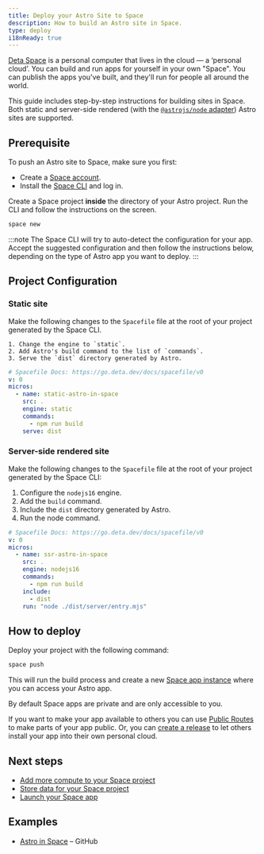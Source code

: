 ```yaml
---
title: Deploy your Astro Site to Space
description: How to build an Astro site in Space.
type: deploy
i18nReady: true
---
```


[Deta Space](https://deta.space/developers) is a personal computer that lives in the cloud — a ‘personal cloud’. You can build and run apps for yourself in your own "Space". You can publish the apps you've built, and they'll run for people all around the world.

This guide includes step-by-step instructions for building sites in Space. Both static and server-side rendered (with the [`@astrojs/node` adapter](/en/astro/guides/integrations-guide/node/)) Astro sites are supported.

## Prerequisite

To push an Astro site to Space, make sure you first:

- Create a [Space account](https://deta.space).
- Install the [Space CLI](https://deta.space/docs/en/basics/cli) and log in.

Create a Space project **inside** the directory of your Astro project. Run the CLI and follow the instructions on the screen.    

```bash
space new
```

:::note
The Space CLI will try to auto-detect the configuration for your app. Accept the suggested configuration and then follow the instructions below, depending on the type of Astro app you want to deploy.
:::


## Project Configuration

### Static site

Make the following changes to the `Spacefile` file at the root of your project generated by the Space CLI. 
	
	1. Change the engine to `static`.
	2. Add Astro's build command to the list of `commands`.
	3. Serve the `dist` directory generated by Astro. 

```yaml title="Spacefile" {6,8,9}
# Spacefile Docs: https://go.deta.dev/docs/spacefile/v0
v: 0
micros:
  - name: static-astro-in-space
    src: .
    engine: static
    commands:
      - npm run build
    serve: dist
```

### Server-side rendered site


Make the following changes to the `Spacefile` file at the root of your project generated by the Space CLI:

1. Configure the `nodejs16` engine.
2. Add the `build` command.
3. Include the `dist` directory generated by Astro. 
4. Run the node command.

```yaml title="Spacefile" {6,8,10,11}
# Spacefile Docs: https://go.deta.dev/docs/spacefile/v0
v: 0
micros:
  - name: ssr-astro-in-space
    src: .
    engine: nodejs16
    commands:
      - npm run build
    include:
      - dist
    run: "node ./dist/server/entry.mjs"
```

## How to deploy

Deploy your project with the following command:

```bash
space push
```

This will run the build process and create a new [Space app instance](https://deta.space/docs/en/basics/revisions#testing-changes) where you can access your Astro app.

By default Space apps are private and are only accessible to you. 

If you want to make your app available to others you can use [Public Routes](https://deta.space/docs/en/reference/spacefile#public_routes) to make parts of your app public. Or, you can [create a release](https://deta.space/docs/en/basics/releases) to let others install your app into their own personal cloud.

## Next steps

- [Add more compute to your Space project](https://deta.space/docs/en/basics/micros)
- [Store data for your Space project](https://deta.space/docs/en/basics/data)
- [Launch your Space app](https://deta.space/docs/en/basics/releases)

## Examples

- [Astro in Space](https://github.com/BogDAAAMN/astro-in-space) – GitHub
